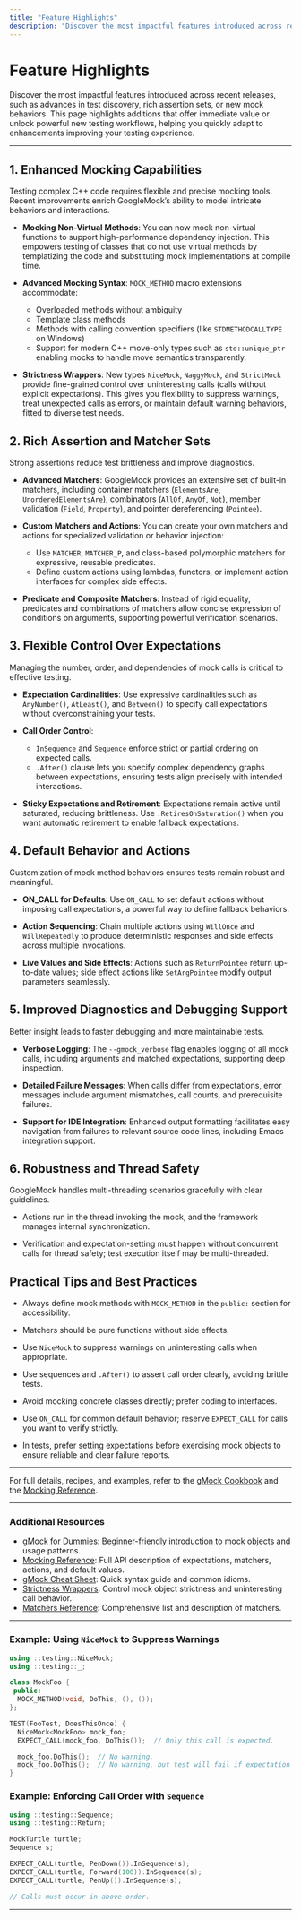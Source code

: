 ```yaml
---
title: "Feature Highlights"
description: "Discover the most impactful features introduced across recent releases, such as advances in test discovery, rich assertion sets, or new mock behaviors. Easily spot additions that offer immediate value or unlock powerful new testing workflows."
---
```


# Feature Highlights

Discover the most impactful features introduced across recent releases, such as advances in test discovery, rich assertion sets, or new mock behaviors. This page highlights additions that offer immediate value or unlock powerful new testing workflows, helping you quickly adapt to enhancements improving your testing experience.

---

## 1. Enhanced Mocking Capabilities

Testing complex C++ code requires flexible and precise mocking tools. Recent improvements enrich GoogleMock’s ability to model intricate behaviors and interactions.

- **Mocking Non-Virtual Methods**: You can now mock non-virtual functions to support high-performance dependency injection. This empowers testing of classes that do not use virtual methods by templatizing the code and substituting mock implementations at compile time.

- **Advanced Mocking Syntax**: `MOCK_METHOD` macro extensions accommodate:
  - Overloaded methods without ambiguity
  - Template class methods
  - Methods with calling convention specifiers (like `STDMETHODCALLTYPE` on Windows)
  - Support for modern C++ move-only types such as `std::unique_ptr` enabling mocks to handle move semantics transparently.

- **Strictness Wrappers**: New types `NiceMock`, `NaggyMock`, and `StrictMock` provide fine-grained control over uninteresting calls (calls without explicit expectations). This gives you flexibility to suppress warnings, treat unexpected calls as errors, or maintain default warning behaviors, fitted to diverse test needs.

## 2. Rich Assertion and Matcher Sets

Strong assertions reduce test brittleness and improve diagnostics.

- **Advanced Matchers**: GoogleMock provides an extensive set of built-in matchers, including container matchers (`ElementsAre`, `UnorderedElementsAre`), combinators (`AllOf`, `AnyOf`, `Not`), member validation (`Field`, `Property`), and pointer dereferencing (`Pointee`).

- **Custom Matchers and Actions**: You can create your own matchers and actions for specialized validation or behavior injection:
  - Use `MATCHER`, `MATCHER_P`, and class-based polymorphic matchers for expressive, reusable predicates.
  - Define custom actions using lambdas, functors, or implement action interfaces for complex side effects.

- **Predicate and Composite Matchers**: Instead of rigid equality, predicates and combinations of matchers allow concise expression of conditions on arguments, supporting powerful verification scenarios.

## 3. Flexible Control Over Expectations

Managing the number, order, and dependencies of mock calls is critical to effective testing.

- **Expectation Cardinalities**: Use expressive cardinalities such as `AnyNumber()`, `AtLeast()`, and `Between()` to specify call expectations without overconstraining your tests.

- **Call Order Control**:
  - `InSequence` and `Sequence` enforce strict or partial ordering on expected calls.
  - `.After()` clause lets you specify complex dependency graphs between expectations, ensuring tests align precisely with intended interactions.

- **Sticky Expectations and Retirement**: Expectations remain active until saturated, reducing brittleness. Use `.RetiresOnSaturation()` when you want automatic retirement to enable fallback expectations.

## 4. Default Behavior and Actions

Customization of mock method behaviors ensures tests remain robust and meaningful.

- **ON_CALL for Defaults**: Use `ON_CALL` to set default actions without imposing call expectations, a powerful way to define fallback behaviors.

- **Action Sequencing**: Chain multiple actions using `WillOnce` and `WillRepeatedly` to produce deterministic responses and side effects across multiple invocations.

- **Live Values and Side Effects**: Actions such as `ReturnPointee` return up-to-date values; side effect actions like `SetArgPointee` modify output parameters seamlessly.

## 5. Improved Diagnostics and Debugging Support

Better insight leads to faster debugging and more maintainable tests.

- **Verbose Logging**: The `--gmock_verbose` flag enables logging of all mock calls, including arguments and matched expectations, supporting deep inspection.

- **Detailed Failure Messages**: When calls differ from expectations, error messages include argument mismatches, call counts, and prerequisite failures.

- **Support for IDE Integration**: Enhanced output formatting facilitates easy navigation from failures to relevant source code lines, including Emacs integration support.

## 6. Robustness and Thread Safety

GoogleMock handles multi-threading scenarios gracefully with clear guidelines.

- Actions run in the thread invoking the mock, and the framework manages internal synchronization.

- Verification and expectation-setting must happen without concurrent calls for thread safety; test execution itself may be multi-threaded.

## Practical Tips and Best Practices

- Always define mock methods with `MOCK_METHOD` in the `public:` section for accessibility.

- Matchers should be pure functions without side effects.

- Use `NiceMock` to suppress warnings on uninteresting calls when appropriate.

- Use sequences and `.After()` to assert call order clearly, avoiding brittle tests.

- Avoid mocking concrete classes directly; prefer coding to interfaces.

- Use `ON_CALL` for common default behavior; reserve `EXPECT_CALL` for calls you want to verify strictly.

- In tests, prefer setting expectations before exercising mock objects to ensure reliable and clear failure reports.

---

For full details, recipes, and examples, refer to the [gMock Cookbook](https://google.github.io/googletest/gmock_cook_book.html) and the [Mocking Reference](reference/mocking.md).

---

### Additional Resources

- [gMock for Dummies](docs/gmock_for_dummies.md): Beginner-friendly introduction to mock objects and usage patterns.
- [Mocking Reference](docs/reference/mocking.md): Full API description of expectations, matchers, actions, and default values.
- [gMock Cheat Sheet](docs/gmock_cheat_sheet.md): Quick syntax guide and common idioms.
- [Strictness Wrappers](api-reference/mocking-framework/mock-strictness-wrappers.md): Control mock object strictness and uninteresting call behavior.
- [Matchers Reference](api-reference/matchers-and-actions/matchers-reference.md): Comprehensive list and description of matchers.

---

### Example: Using `NiceMock` to Suppress Warnings

```cpp
using ::testing::NiceMock;
using ::testing::_;

class MockFoo {
 public:
  MOCK_METHOD(void, DoThis, (), ());
};

TEST(FooTest, DoesThisOnce) {
  NiceMock<MockFoo> mock_foo;
  EXPECT_CALL(mock_foo, DoThis());  // Only this call is expected.

  mock_foo.DoThis();  // No warning.
  mock_foo.DoThis();  // No warning, but test will fail if expectation is violated.
}
```

### Example: Enforcing Call Order with `Sequence`

```cpp
using ::testing::Sequence;
using ::testing::Return;

MockTurtle turtle;
Sequence s;

EXPECT_CALL(turtle, PenDown()).InSequence(s);
EXPECT_CALL(turtle, Forward(100)).InSequence(s);
EXPECT_CALL(turtle, PenUp()).InSequence(s);

// Calls must occur in above order.
```

---